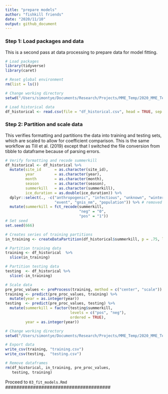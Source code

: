 ```yaml
---
title: "prepare models"
author: "fishkill friends"
date: "2020/11/10"
output: github_document
---
```


### Step 1: Load packages and data

This is a second pass at data processing to prepare data for model fitting.

```{r: Load packages and data}
# Load packages
library(tidyverse)
library(caret)

# Reset global environment
rm(list = ls())

# Change working directory
setwd("/Users/simontye/Documents/Research/Projects/MME_Temp/2020_MME_Temp/data/processed")

# Load historical data
df_historical <- read.csv(file = "df_historical.csv", head = TRUE, sep = ",")
```

### Step 2: Partition and scale data

This verifies formatting and partitions the data into training and testing sets, which are scaled to allow for coefficient comparison. This is the same workflow as Till et al. (2019) except that I switched the file conversion from tibble to dataframe because of parsing errors.

```{r: Partition and scale data}
# Verify formatting and recode summerkill
df_historical <- df_historical %>%
  mutate(site_id      = as.character(site_id),
         year         = as.character(year),
         month        = as.character(month),
         season       = as.character(season),
         summerkill   = as.character(summerkill),
         ice_duration = as.double(ice_duration)) %>%
  dplyr::select(., -c("anthropogenic", "infectious", "unknown", "winterkill",
                      "event", "gnis_nm", "population")) %>% # removed population for now because there are NAs, messes with the models, need to fix
  mutate(summerkill = fct_recode(summerkill,
                                 "neg" = "0",
                                 "pos" = "1"))
# Set seed
set.seed(666)

# Creates series of training partitions
in_training <- createDataPartition(df_historical$summerkill, p = .75, list = FALSE)

# Partition training data
training <- df_historical  %>%
  slice(in_training)

# Partition testing data
testing  <- df_historical %>%
  slice(-in_training)

# Scale data
pre_proc_values <- preProcess(training, method = c("center", "scale"))
training <- predict(pre_proc_values, training) %>%
  mutate(year = as.integer(year))
testing  <- predict(pre_proc_values, testing) %>%
  mutate(summerkill = factor(testing$summerkill, 
                             levels = c("pos", "neg"), 
                             ordered = TRUE),
         year = as.integer(year))

# Change working directory
setwd("/Users/simontye/Documents/Research/Projects/MME_Temp/2020_MME_Temp/data/models")

# Export data
write_csv(training, "training.csv")
write_csv(testing,  "testing.csv")

# Remove dataframes
rm(df_historical, in_training, pre_proc_values,
   testing, training)
```

######################################
Proceed to `03_fit_models.Rmd`
######################################
